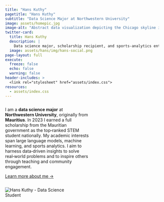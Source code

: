 ```yaml
---
title: "Hans Kuthy"
pagetitle: "Hans Kuthy"
subtitle: "Data Science Major at Northwestern University"
image: assets/homepic.jpg
image-alt: "Abstract data visualization depicting the Chicago skyline in a circular form"
twitter-card:
  title: Hans Kuthy
  description: |
    Data science major, scholarship recipient, and sports‑analytics enthusiast.
  image: assets/hans/img/hans-social.png
page-layout: full
execute: 
  freeze: false
  echo: false
  warning: false
header-includes: >
  <link rel="stylesheet" href="assets/index.css">
resources:
  - assets/index.css
---
```


```{=html}
<style>
.add-space{
padding-right: 15%;
}
</style>
```
::: {.column .add-space width="55%"}
I am a **data science major** at **Northwestern University**, originally from **Mauritius**. In 2023 I earned a full scholarship from the Mauritian government as the top‑ranked STEM student nationally. My academic interests span large language models, machine learning, and sports analytics. I aim to harness data‑driven insights to solve real‑world problems and to inspire others through teaching and community engagement.

[Learn more about me →](/about.qmd){.about-links .subtitle}
:::

::: {.column width="40%"}
![](assets/homepic.jpg){alt="Hans Kuthy - Data Science Student"}
:::

## <!-- hero-heading -->
